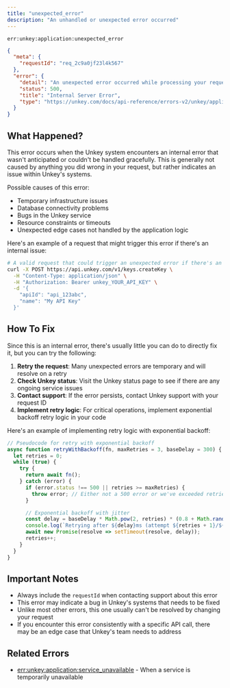 ```yaml
---
title: "unexpected_error"
description: "An unhandled or unexpected error occurred"
---
```


<Danger>`err:unkey:application:unexpected_error`</Danger>


```json Example
{
  "meta": {
    "requestId": "req_2c9a0jf23l4k567"
  },
  "error": {
    "detail": "An unexpected error occurred while processing your request",
    "status": 500,
    "title": "Internal Server Error",
    "type": "https://unkey.com/docs/api-reference/errors-v2/unkey/application/unexpected_error"
  }
}
```

## What Happened?

This error occurs when the Unkey system encounters an internal error that wasn't anticipated or couldn't be handled gracefully. This is generally not caused by anything you did wrong in your request, but rather indicates an issue within Unkey's systems.

Possible causes of this error:
- Temporary infrastructure issues
- Database connectivity problems
- Bugs in the Unkey service
- Resource constraints or timeouts
- Unexpected edge cases not handled by the application logic

Here's an example of a request that might trigger this error if there's an internal issue:

```bash
# A valid request that could trigger an unexpected error if there's an internal issue
curl -X POST https://api.unkey.com/v1/keys.createKey \
  -H "Content-Type: application/json" \
  -H "Authorization: Bearer unkey_YOUR_API_KEY" \
  -d '{
    "apiId": "api_123abc",
    "name": "My API Key"
  }'
```

## How To Fix

Since this is an internal error, there's usually little you can do to directly fix it, but you can try the following:

1. **Retry the request**: Many unexpected errors are temporary and will resolve on a retry
2. **Check Unkey status**: Visit the Unkey status page to see if there are any ongoing service issues
3. **Contact support**: If the error persists, contact Unkey support with your request ID
4. **Implement retry logic**: For critical operations, implement exponential backoff retry logic in your code

Here's an example of implementing retry logic with exponential backoff:

```javascript
// Pseudocode for retry with exponential backoff
async function retryWithBackoff(fn, maxRetries = 3, baseDelay = 300) {
  let retries = 0;
  while (true) {
    try {
      return await fn();
    } catch (error) {
      if (error.status !== 500 || retries >= maxRetries) {
        throw error; // Either not a 500 error or we've exceeded retries
      }

      // Exponential backoff with jitter
      const delay = baseDelay * Math.pow(2, retries) * (0.8 + Math.random() * 0.4);
      console.log(`Retrying after ${delay}ms (attempt ${retries + 1}/${maxRetries})`);
      await new Promise(resolve => setTimeout(resolve, delay));
      retries++;
    }
  }
}
```

## Important Notes

- Always include the `requestId` when contacting support about this error
- This error may indicate a bug in Unkey's systems that needs to be fixed
- Unlike most other errors, this one usually can't be resolved by changing your request
- If you encounter this error consistently with a specific API call, there may be an edge case that Unkey's team needs to address

## Related Errors
- [err:unkey:application:service_unavailable](./service_unavailable) - When a service is temporarily unavailable